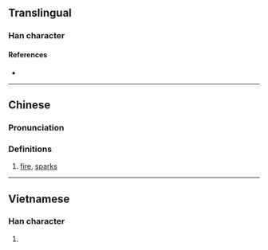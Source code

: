 {{character info}}
==Translingual==

===Han character===
{{Han char|rn=86|rad=火|as=17|sn=21|four=90832|canj=FYRV|ids=⿰火襄}}

====References====
* {{Han ref|kx=0687.220|dkj=19601|hdz=32249.010|uh=7219|ud=29209|bh=F5DC|bd=62940}}

----

==Chinese==
{{zh-forms}}

===Pronunciation===
{{zh-pron
|m=rǎng
|c=joeng5
|h=pfs=
|md=
|mn=
|w=
|mc=y
|oc=y
|cat=n
}}

===Definitions===
{{zh-hanzi}}

# [[fire]], [[sparks]]

----

==Vietnamese==

===Han character===
{{vi-hantu|[[nháng]], [[nhưỡng]]|rs=火17}}

# {{rfdef|vi|sort=火17}}